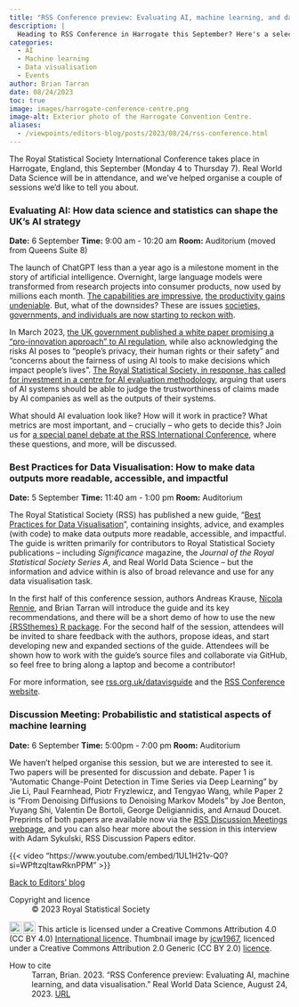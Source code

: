 ```yaml
---
title: "RSS Conference preview: Evaluating AI, machine learning, and data visualisation"
description: |
  Heading to RSS Conference in Harrogate this September? Here's a selection of sessions to add to your schedule.
categories:
  - AI
  - Machine learning
  - Data visualisation
  - Events
author: Brian Tarran
date: 08/24/2023
toc: true
image: images/harrogate-conference-centre.png
image-alt: Exterior photo of the Harrogate Convention Centre.
aliases: 
  - /viewpoints/editors-blog/posts/2023/08/24/rss-conference.html
---
```

The Royal Statistical Society International Conference takes place in Harrogate, England, this September (Monday 4 to Thursday 7). Real World Data Science will be in attendance, and we've helped organise a couple of sessions we'd like to tell you about.

### Evaluating AI: How data science and statistics can shape the UK's AI strategy 
**Date:** 6 September **Time:** 9:00 am - 10:20 am **Room:** Auditorium (moved from Queens Suite 8)

The launch of ChatGPT less than a year ago is a milestone moment in the story of artificial intelligence. Overnight, large language models were transformed from research projects into consumer products, now used by millions each month. [The capabilities are impressive](https://realworlddatascience.net/the-pulse/editors-blog/posts/2023/07/19/code-interpreter.html), [the productivity gains undeniable](https://realworlddatascience.net/people-paths/posts/2023/05/11/chatgpt-data-science-pt1.html). But, what of the downsides? These are issues [societies, governments, and individuals are now starting to reckon with](https://realworlddatascience.net/the-pulse/interviews/posts/2023/04/28/stephanie-hare.html).

In March 2023, [the UK government published a white paper promising a "pro-innovation approach" to AI regulation](https://www.gov.uk/government/publications/ai-regulation-a-pro-innovation-approach/white-paper), while also acknowledging the risks AI poses to "people’s privacy, their human rights or their safety" and "concerns about the fairness of using AI tools to make decisions which impact people’s lives". [The Royal Statistical Society, in response, has called for investment in a centre for AI evaluation methodology](https://rss.org.uk/RSS/media/File-library/Policy/2023/RSS-AI-white-paper-response-v2-2.pdf), arguing that users of AI systems should be able to judge the trustworthiness of claims made by AI companies as well as the outputs of their systems.

What should AI evaluation look like? How will it work in practice? What metrics are most important, and -- crucially -- who gets to decide this? Join us for [a special panel debate at the RSS International Conference](https://virtual.oxfordabstracts.com/#/event/4019/program?session=66677&s=700), where these questions, and more, will be discussed. 

### Best Practices for Data Visualisation: How to make data outputs more readable, accessible, and impactful
**Date:** 5 September **Time:** 11:40 am - 1:00 pm **Room:** Auditorium

The Royal Statistical Society (RSS) has published a new guide, “[Best Practices for Data Visualisation](https://royal-statistical-society.github.io/datavisguide/)”, containing insights, advice, and examples (with code) to make data outputs more readable, accessible, and impactful. The guide is written primarily for contributors to Royal Statistical Society publications – including *Significance* magazine, the *Journal of the Royal Statistical Society Series A*, and Real World Data Science – but the information and advice within is also of broad relevance and use for any data visualisation task.

In the first half of this conference session, authors Andreas Krause, [Nicola Rennie](https://nrennie.rbind.io/), and Brian Tarran will introduce the guide and its key recommendations, and there will be a short demo of how to use the new [{RSSthemes} R package](https://github.com/nrennie/RSSthemes). For the second half of the session, attendees will be invited to share feedback with the authors, propose ideas, and start developing new and expanded sections of the guide. Attendees will be shown how to work with the guide’s source files and collaborate via GitHub, so feel free to bring along a laptop and become a contributor!

For more information, see [rss.org.uk/datavisguide](https://royal-statistical-society.github.io/datavisguide/) and the [RSS Conference website](https://virtual.oxfordabstracts.com/#/event/4019/program?session=65937&s=0).

### Discussion Meeting: Probabilistic and statistical aspects of machine learning
**Date:** 6 September **Time:** 5:00pm - 7:00 pm **Room:** Auditorium

We haven't helped organise this session, but we are interested to see it. Two papers will be presented for discussion and debate. Paper 1 is "Automatic Change-Point Detection in Time Series via Deep Learning" by Jie Li, Paul Fearnhead, Piotr Fryzlewicz, and Tengyao Wang, while Paper 2 is "From Denoising Diffusions to Denoising Markov Models" by Joe Benton, Yuyang Shi, Valentin De Bortoli, George Deligiannidis, and Arnaud Doucet. Preprints of both papers are available now via the [RSS Discussion Meetings webpage](https://rss.org.uk/training-events/events/discussion-papers/), and you can also hear more about the session in this interview with Adam Sykulski, RSS Discussion Papers editor.

{{< video "https://www.youtube.com/embed/1UL1H21v-Q0?si=WPftzqltawRknPPM" >}}

::: {.article-btn}
[Back to Editors' blog](/the-pulse/editors-blog/index.qmd)
:::

::: {.further-info}
::: grid
::: {.g-col-12 .g-col-md-6}
Copyright and licence
: &copy; 2023 Royal Statistical Society

<a href="http://creativecommons.org/licenses/by/4.0/?ref=chooser-v1" target="_blank" rel="license noopener noreferrer" style="display:inline-block;"> <img style="height:22px!important;vertical-align:text-bottom;" src="https://mirrors.creativecommons.org/presskit/icons/cc.svg?ref=chooser-v1"><img style="height:22px!important;margin-left:3px;vertical-align:text-bottom;" src="https://mirrors.creativecommons.org/presskit/icons/by.svg?ref=chooser-v1"></a> This article is licensed under a Creative Commons Attribution 4.0 (CC BY 4.0) <a href="http://creativecommons.org/licenses/by/4.0/?ref=chooser-v1" target="_blank" rel="license noopener noreferrer" style="display:inline-block;"> International licence</a>. Thumbnail image by <a href="https://flic.kr/p/YzNWJw">jcw1967</a>, licenced under a Creative Commons Attribution 2.0 Generic (CC BY 2.0) <a href="https://creativecommons.org/licenses/by/2.0/">licence</a>.

:::

::: {.g-col-12 .g-col-md-6}
How to cite
: Tarran, Brian. 2023. "RSS Conference preview: Evaluating AI, machine learning, and data visualisation." Real World Data Science, August 24, 2023. [URL](https://realworlddatascience.net/the-pulse/editors-blog/posts/2023/08/24/rss-conference.html)
:::
:::
:::
